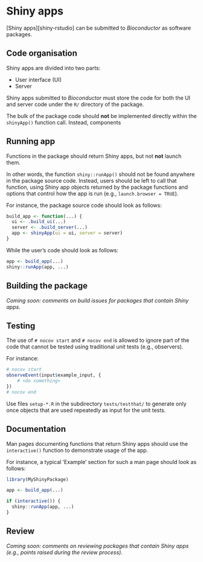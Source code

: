 # Shiny apps {#shiny}

[Shiny apps][shiny-rstudio] can be submitted to _Bioconductor_ as software packages.

## Code organisation

Shiny apps are divided into two parts:

- User interface (UI)
- Server

Shiny apps submitted to _Bioconductor_ must store the <i class="fab fa-r-project"></i> code for both the UI and server code under the `R/` directory of the package.

The bulk of the package code should **not** be implemented directly within the `shinyApp()` function call.
Instead, components

## Running app

Functions in the package should return Shiny apps, but not **not** launch them.

In other words, the function `shiny::runApp()` should not be found anywhere in the package source code.
Instead, users should be left to call that function, using Shiny app objects returned by the package functions and options that control how the app is run (e.g., `launch.browser = TRUE`).

For instance, the package source code should look as follows:

```r
build_app <- function(...) {
  ui <- .build_ui(...)
  server <- .build_server(...)
  app <- shinyApp(ui = ui, server = server)
}
```

While the user's code should look as follows:

```r
app <- build_app(...)
shiny::runApp(app, ...)
```

## Building the package

_Coming soon: comments on build issues for packages that contain Shiny apps._

## Testing

The use of `# nocov start` and `# nocov end` is allowed to ignore part of the code that cannot be tested using traditional unit tests (e.g., observers).

For instance:

```r
# nocov start
observeEvent(input$example_input, {
    # <do something>
})
# nocov end
```

Use files `setup-*.R` in the subdirectory `tests/testthat/` to generate only once objects that are used repeatedly as input for the unit tests.

## Documentation

Man pages documenting functions that return Shiny apps should use the `interactive()` function to demonstrate usage of the app.

For instance, a typical 'Example' section for such a man page should look as follows:

```r
library(MyShinyPackage)

app <- build_app(...)

if (interactive()) {
  shiny::runApp(app, ...)
}
```

## Review

_Coming soon: comments on reviewing packages that contain Shiny apps (e.g., points raised during the review process)._

